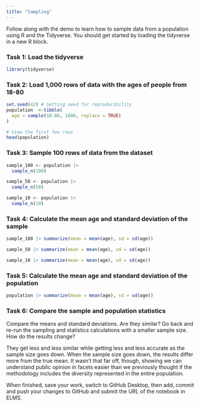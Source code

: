 ```yaml
---
title: "Sampling"
---
```


Follow along with the demo to learn how to sample data from a population using R and the Tidyverse. You should get started by loading the tidyverse in a new R block.

### Task 1: Load the tidyverse
```r
library(tidyverse)
```

### Task 2: Load 1,000 rows of data with the ages of people from 18-80
```r
set.seed(42) # Setting seed for reproducibility
population  <-tibble(
  age = sample(18:80, 1000, replace = TRUE)
)

# View the first few rows
head(population)
```


### Task 3: Sample 100 rows of data from the dataset
```r
sample_100 <- population |> 
  sample_n(100)

sample_50 <- population |> 
  sample_n(50)

sample_10 <- population |> 
  sample_n(10)

```



### Task 4: Calculate the mean age and standard deviation of the sample
```r
sample_100 |> summarize(mean = mean(age), sd = sd(age))

sample_50 |> summarize(mean = mean(age), sd = sd(age))

sample_10 |> summarize(mean = mean(age), sd = sd(age))
```


### Task 5: Calculate the mean age and standard deviation of the population
```r
population |> summarize(mean = mean(age), sd = sd(age))
```


### Task 6: Compare the sample and population statistics

Compare the means and standard deviations. Are they similar? Go back and re-run the sampling and statistics calculations with a smaller sample size. How do the results change?

They get less and less similar while getting less and less accurate as the sample size goes down. When the sample size goes down, the results differ more from the true mean. It wasn't that far off, though, showing we can understand public opinion in facets easier than we previously thought if the methodology includes the diversity represented in the entire population.

When finished, save your work, switch to GitHub Desktop, then add, commit and push your changes to GitHub and submit the URL of the notebook in ELMS.
